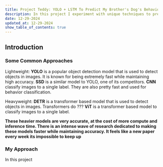 ```yaml
---
title: Project Teddy: YOLO + LSTM To Predict My Brother's Dog's Behavior
description: In this project I experiment with unique techniques to predict my brothers dog's behavior and try to maximize inference time on my cpu.
date: 12-29-2024
updated_at: 12-29-2024
show_table_of_contents: true
---
```


## Introduction



### Some Common Approaches

Lightweight:
**YOLO** is a popular object detection model that is used to detect objects in images. It is known for being extremely fast while maintaining high accuracy.
**SSD** is a similar model to YOLO, one of its competitors.
**CNN** classify images to a single label. They are also pretty fast and used for behavior classification.

Heavyweight:
**DETR** is a transformer based model that is used to detect objects in images. Transformers do ???
**ViT** is a transformer based model to classify images to a single label.

**These heavier models are very accurate, at the cost of more compute and inference time. There is an intense wave of research dedicated to making these models faster while maintaining accuracy. It feels like a new paper every week its impossible to keep up**

### My Approach

In this project 

